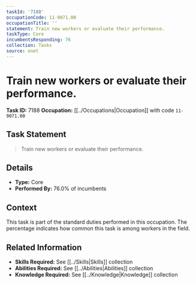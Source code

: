 ```yaml
---
taskId: '7188'
occupationCode: 11-9071.00
occupationTitle: ''
statement: Train new workers or evaluate their performance.
taskType: Core
incumbentsResponding: 76
collection: Tasks
source: onet
---
```

# Train new workers or evaluate their performance.

**Task ID:** 7188
**Occupation:** [[../Occupations|Occupation]] with code `11-9071.00`

## Task Statement

> Train new workers or evaluate their performance.

## Details

- **Type:** Core
- **Performed By:** 76.0% of incumbents

## Context

This task is part of the standard duties performed in this occupation. The percentage indicates how common this task is among workers in the field.

## Related Information

- **Skills Required:** See [[../Skills|Skills]] collection
- **Abilities Required:** See [[../Abilities|Abilities]] collection
- **Knowledge Required:** See [[../Knowledge|Knowledge]] collection
